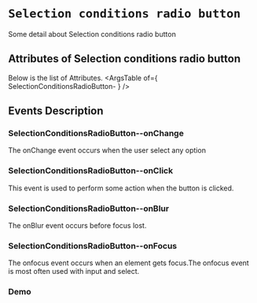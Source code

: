 <!-- Custom-MDX-Documentation.mdx -->

# `Selection conditions radio button`

 
Some detail about Selection conditions radio button


## Attributes of Selection conditions radio button
Below is the list of Attributes.
<ArgsTable of={ SelectionConditionsRadioButton- } /> 

## Events Description

### SelectionConditionsRadioButton--onChange

The onChange event occurs when the user select any option

### SelectionConditionsRadioButton--onClick

This event is used to perform some action when the button is clicked.

### SelectionConditionsRadioButton--onBlur

The onBlur event occurs before focus lost.

### SelectionConditionsRadioButton--onFocus

The onfocus event occurs when an element gets focus.The onfocus event is most often used with input and select.
### Demo

<Canvas>
<Story id="selectionconditionsradiobutton---primary" />
</Canvas>

 